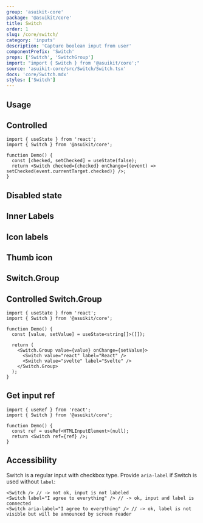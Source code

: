```yaml
---
group: 'asuikit-core'
package: '@asuikit/core'
title: Switch
order: 1
slug: /core/switch/
category: 'inputs'
description: 'Capture boolean input from user'
componentPrefix: 'Switch'
props: ['Switch', 'SwitchGroup']
import: "import { Switch } from '@asuikit/core';"
source: 'asuikit-core/src/Switch/Switch.tsx'
docs: 'core/Switch.mdx'
styles: ['Switch']
---
```



## Usage

<Demo data={SwitchDemos.configurator} />

## Controlled

```tsx
import { useState } from 'react';
import { Switch } from '@asuikit/core';

function Demo() {
  const [checked, setChecked] = useState(false);
  return <Switch checked={checked} onChange={(event) => setChecked(event.currentTarget.checked)} />;
}
```

## Disabled state

<Demo data={SwitchDemos.disabled} />

## Inner Labels

<Demo data={SwitchDemos.labels} />

## Icon labels

<Demo data={SwitchDemos.iconLabels} />

## Thumb icon

<Demo data={SwitchDemos.thumbIcon} />

## Switch.Group

<Demo data={SwitchDemos.groupConfigurator} />

## Controlled Switch.Group

```tsx
import { useState } from 'react';
import { Switch } from '@asuikit/core';

function Demo() {
  const [value, setValue] = useState<string[]>([]);

  return (
    <Switch.Group value={value} onChange={setValue}>
      <Switch value="react" label="React" />
      <Switch value="svelte" label="Svelte" />
    </Switch.Group>
  );
}
```

## Get input ref

```tsx
import { useRef } from 'react';
import { Switch } from '@asuikit/core';

function Demo() {
  const ref = useRef<HTMLInputElement>(null);
  return <Switch ref={ref} />;
}
```

## Accessibility

Switch is a regular input with checkbox type. Provide `aria-label` if Switch is used without `label`:

```tsx
<Switch /> // -> not ok, input is not labeled
<Switch label="I agree to everything" /> // -> ok, input and label is connected
<Switch aria-label="I agree to everything" /> // -> ok, label is not visible but will be announced by screen reader
```
